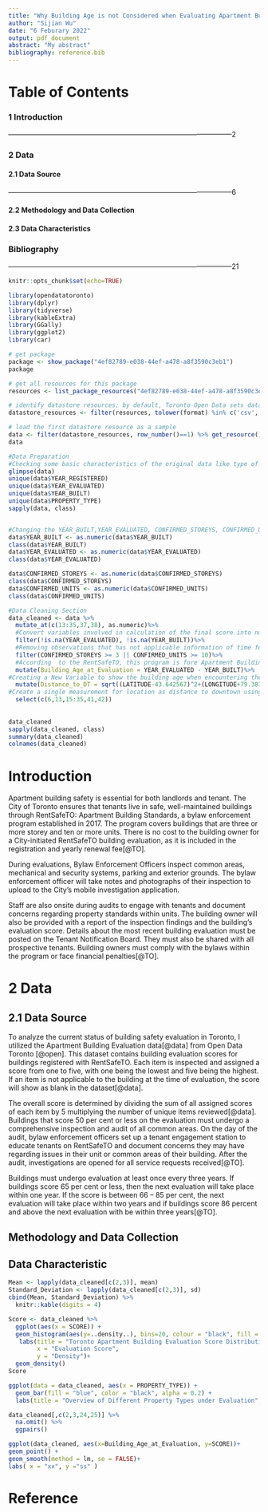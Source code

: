 ```yaml
---
title: "Why Building Age is not Considered when Evaluating Apartment Building Safety^[Code and Data are available at:https://github.com/NnnnninaW/Toronto-Apartment-Building-Evaluation.git] "
author: "Sijian Wu"
date: "6 Feburary 2022"
output: pdf_document
abstract: "My abstract"
bibliography: reference.bib
---
```


# Table of Contents
### 1  Introduction\
------------------------------------------------------------------------------------------------2

### 2  Data
#### 2.1 Data Source\
------------------------------------------------------------------------------------------------6

#### 2.2 Methodology and Data Collection

#### 2.3 Data Characteristics


### Bibliography
------------------------------------------------------------------------------------------------21


```r
knitr::opts_chunk$set(echo=TRUE)

```


```r
library(opendatatoronto)
library(dplyr)
library(tidyverse)
library(kableExtra)
library(GGally)
library(ggplot2)
library(car)

# get package
package <- show_package("4ef82789-e038-44ef-a478-a8f3590c3eb1")
package

# get all resources for this package
resources <- list_package_resources("4ef82789-e038-44ef-a478-a8f3590c3eb1")

# identify datastore resources; by default, Toronto Open Data sets datastore resource format to CSV for non-geospatial and GeoJSON for geospatial resources
datastore_resources <- filter(resources, tolower(format) %in% c('csv', 'geojson'))

# load the first datastore resource as a sample
data <- filter(datastore_resources, row_number()==1) %>% get_resource()
data
```

```r
#Data Preparation
#Checking some basic characteristics of the original data like type of observations and class, to see if cleaning process is needed for my analysis
glimpse(data)
unique(data$YEAR_REGISTERED)
unique(data$YEAR_EVALUATED)
unique(data$YEAR_BUILT)
unique(data$PROPERTY_TYPE)
sapply(data, class)


#Changing the YEAR_BUILT,YEAR_EVALUATED, CONFIRMED_STOREYS, CONFIRMED_UNITS into numerical variables for further cleaning
data$YEAR_BUILT <- as.numeric(data$YEAR_BUILT)
class(data$YEAR_BUILT)
data$YEAR_EVALUATED <- as.numeric(data$YEAR_EVALUATED)
class(data$YEAR_EVALUATED)

data$CONFIRMED_STOREYS <- as.numeric(data$CONFIRMED_STOREYS)
class(data$CONFIRMED_STOREYS)
data$CONFIRMED_UNITS <- as.numeric(data$CONFIRMED_UNITS)
class(data$CONFIRMED_UNITS)

```

```r
#Data Cleaning Section
data_cleaned <- data %>%
  mutate_at(c(13:35,37,38), as.numeric)%>% 
  #Convert variables involved in calculation of the final score into numerical variables for analysis
  filter(!is.na(YEAR_EVALUATED), !is.na(YEAR_BUILT))%>%
  #Removing observations that has not applicable information of time for evaluation and time built.
  filter(CONFIRMED_STOREYS >= 3 || CONFIRMED_UNITS >= 10)%>%
  #According  to the RentSafeTO, this program is fore Apartment Building with three or more storey or 10 or more units to comply with building maintenance standards. 
  mutate(Building_Age_at_Evaluation = YEAR_EVALUATED - YEAR_BUILT)%>%
#Creating a New Variable to show the building age when encountering the evaluation.
  mutate(Distance_to_DT = sqrt((LATITUDE-43.642567)^2+(LONGITUDE+79.387054)^2)*110) %>%
#Create a single measurement for location as distance to downtown using CN Tower (latitude = 43.642567,-79.387054) as the benchmark, transform degree to km(*110).
  select(c(6,13,15:35,41,42))
  
  
data_cleaned
sapply(data_cleaned, class)
summary(data_cleaned)
colnames(data_cleaned)
```

\newpage
# Introduction
Apartment building safety is essential for both landlords and tenant. 
The City of Toronto ensures that tenants live in safe, well-maintained buildings through RentSafeTO: Apartment Building Standards, a bylaw enforcement program established in 2017. The program covers buildings that are three or more storey and ten or more units. There is no cost to the building owner for a City-initiated RentSafeTO building evaluation, as it is included in the registration and yearly renewal fee[@TO].


During evaluations, Bylaw Enforcement Officers inspect common areas, mechanical and security systems, parking and exterior grounds. The bylaw enforcement officer will take notes and photographs of their inspection to upload to the City’s mobile investigation application. 


 Staff are also onsite during audits to engage with tenants and document concerns regarding property standards within units. The building owner will also be provided with a report of the inspection findings and the building’s evaluation score. Details about the most recent building evaluation must be posted on the Tenant Notification Board. They must also be shared with all prospective tenants. Building owners must comply with the bylaws within the program or face financial penalties[@TO]. 



# 2 Data
## 2.1 Data Source
To analyze the current status of building safety evaluation in Toronto, I utilized the Apartment Building Evaluation data[@data] from Open Data Toronto [@open]. This dataset contains building evaluation scores for buildings registered with RentSafeTO. Each item is inspected and assigned a score from one to five, with one being the lowest and five being the highest. If an item is not applicable to the building at the time of evaluation, the score will show as blank in the dataset[@data].\

The overall score is determined by dividing the sum of all assigned scores of each item by 5 multiplying the number of unique items reviewed[@data]. Buildings that score 50 per cent or less on the evaluation must undergo a comprehensive inspection and audit of all common areas. On the day of the audit, bylaw enforcement officers set up a tenant engagement station to educate tenants on RentSafeTO and document concerns they may have regarding issues in their unit or common areas of their building. After the audit, investigations are opened for all service requests received[@TO].\

Buildings must undergo evaluation at least once every three years. If buildings score 65 per cent or less, then the next evaluation will take place within one year. If the score is between 66 – 85 per cent, the next evaluation will take place within two years and if buildings score 86 percent and above the next evaluation with be within three years[@TO].


## Methodology and Data Collection

## Data Characteristic

```r
Mean <- lapply(data_cleaned[c(2,3)], mean)
Standard_Deviation <- lapply(data_cleaned[c(2,3)], sd)
cbind(Mean, Standard_Deviation) %>% 
  knitr::kable(digits = 4)

```



```r
Score <- data_cleaned %>%  
  ggplot(aes(x = SCORE)) +
  geom_histogram(aes(y=..density..), bins=20, colour = "black", fill = "light yellow") + 
   labs(title = "Toronto Apartment Building Evaluation Score Distribution Histogram",
        x = "Evaluation Score",
        y = "Density")+
  geom_density()
Score
```


```r
ggplot(data = data_cleaned, aes(x = PROPERTY_TYPE)) +
  geom_bar(fill = "blue", color = "black", alpha = 0.2) +
  labs(title = "Overview of Different Property Types under Evaluation", y = "Count", x = "Property Type")

```

```r
data_cleaned[,c(2,3,24,25)] %>% 
  na.omit() %>% 
  ggpairs()

```

```r
ggplot(data_cleaned, aes(x=Building_Age_at_Evaluation, y=SCORE))+
geom_point() +
geom_smooth(method = lm, se = FALSE)+
labs( x = "xx", y ="ss" )
```

# Reference



